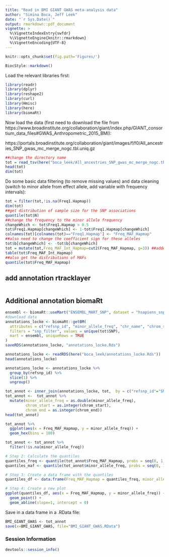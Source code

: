 ```yaml
---
title: "Read in BMI GIANT GWAS meta-analysis data"
author: "Simina Boca, Jeff Leek"
date: "`r Sys.Date()`"
output: rmarkdown::pdf_document
vignette: >
  %\VignetteIndexEntry{swfdr}
  %\VignetteEngine{knitr::rmarkdown}
  %\VignetteEncoding{UTF-8}
---
```


<!--
%% \VignetteEngine{knitr::rmarkdown}
-->

```r
knitr::opts_chunk$set(fig.path='Figures/')
```

```r
BiocStyle::markdown()
```

Load the relevant libraries first:

```r
library(readr)
library(dplyr)
library(reshape2)
library(curl)
library(Hmisc)
library(here)
library(biomaRt)
```

Now load the data (first need to download the file from https://www.broadinstitute.org/collaboration/giant/index.php/GIANT_consortium_data_files#GWAS_Anthropometric_2015_BMI):

https://portals.broadinstitute.org/collaboration/giant/images/f/f0/All_ancestries_SNP_gwas_mc_merge_nogc.tbl.uniq.gz
```r
##change the directory name
tot = read_tsv(here("boca_leek/All_ancestries_SNP_gwas_mc_merge_nogc.tbl.uniq"))
head(tot)
dim(tot)
```


Do some basic data filtering (to remove missing values) and data cleaning (switch to minor allele from effect allele, add variable with frequency intervals):
```r
tot = filter(tot,!is.na(Freq1.Hapmap))
dim(tot)
##get distribution of sample size for the SNP associations
quantile(tot$N)
##change the frequency to the minor allele frequency
changeWhich <- tot$Freq1.Hapmap > 0.5
tot$Freq1.Hapmap[changeWhich] <- 1-tot$Freq1.Hapmap[changeWhich]
colnames(tot)[colnames(tot)=="Freq1.Hapmap"] <- "Freq_MAF_Hapmap"
##also need to change the coefficient sign for these alleles
tot$b[changeWhich] <- -tot$b[changeWhich]
tot = mutate(tot,Freq_MAF_Int_Hapmap=cut2(Freq_MAF_Hapmap, g=3)) ##added a new variable with frequency intervals for HapMap CEU frequencies
table(tot$Freq_MAF_Int_Hapmap)
##also get the distributions of MAFs
quantile(tot$Freq_MAF_Hapmap)
```

## add annotation rtracklayer

```r

```


## Additional annotation biomaRt
```r
ensembl <- biomaRt::useMart("ENSEMBL_MART_SNP", dataset = "hsapiens_snp")
#download data
annotations_locke <- biomaRt::getBM(
  attributes = c("refsnp_id", "minor_allele_freq", "chr_name", "chrom_start","chrom_end"),
  filters = "snp_filter", values = unique(tot$SNP),
  mart = ensembl, uniqueRows = TRUE
)
saveRDS(annotations_locke, "annotations_locke.Rds")
```

```r
annotations_locke <- readRDS(here("boca_leek/annotations_locke.Rds"))
head(annotations_locke)
```

```r
annotations_locke <- annotations_locke %>%
  group_by(refsnp_id) %>%
  slice(1) %>%
  ungroup()
```

```r
tot_annot <- inner_join(annotations_locke, tot,  by = c("refsnp_id"="SNP"))
tot_annot <-  tot_annot %>%
  mutate(minor_allele_freq = as.double(minor_allele_freq),
         chrom_start = as.integer(chrom_start),
         chrom_end = as.integer(chrom_end))
head(tot_annot)
```

```r
tot_annot %>%
  ggplot(aes(x = Freq_MAF_Hapmap, y = minor_allele_freq)) +
  geom_hex(bins = 100)
```

```r
tot_annot <- tot_annot %>%
  filter(!is.na(minor_allele_freq))
```

```r
# Step 2: Calculate the quantiles
quantiles_freq <- quantile(tot_annot$Freq_MAF_Hapmap, probs = seq(0, 1, by = 0.01))
quantiles_maf <- quantile(tot_annot$minor_allele_freq, probs = seq(0, 1, by = 0.01))

# Step 3: Create a data frame with the quantiles
quantiles_df <- data.frame(Freq_MAF_Hapmap = quantiles_freq, minor_allele_freq = quantiles_maf)

# Step 4: Create a new plot
ggplot(quantiles_df, aes(x = Freq_MAF_Hapmap, y = minor_allele_freq)) +
  geom_point() +
  geom_abline(slope=1, intercept = 0)
```

Save in a data frame in a .RData file:

```r
BMI_GIANT_GWAS <- tot_annot
save(x=BMI_GIANT_GWAS, file="BMI_GIANT_GWAS.RData")
```

### Session Information

```r
devtools::session_info()
```
